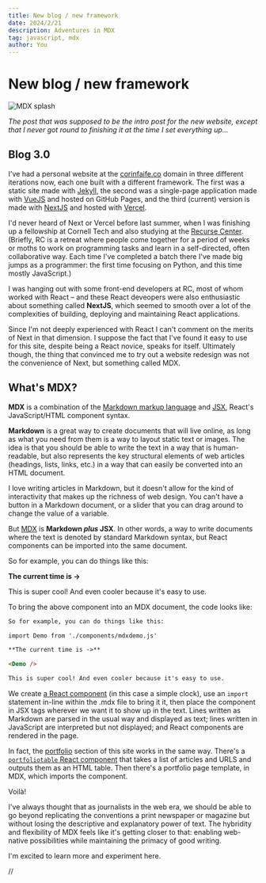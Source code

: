 ```yaml
---
title: New blog / new framework
date: 2024/2/21
description: Adventures in MDX
tag: javascript, mdx
author: You
---
```


# New blog / new framework

![MDX splash](/images/2024/mdxsplash.png)

*The post that was supposed to be the intro post for the new website, except that I never got round to finishing it at the time I set everything up...*

## Blog 3.0

I've had a personal website at the [corinfaife.co](https://corinfaife.co/) domain in three different iterations now, each one built with a different framework. The first was a static site made with [Jekyll](https://jekyllrb.com/), the second was a single-page application made with [VueJS](https://vuejs.org/) and hosted on GitHub Pages, and the third (current) version is made with [NextJS](https://nextjs.org/) and hosted with [Vercel](https://vercel.com/).

I'd never heard of Next or Vercel before last summer, when I was finishing up a fellowship at Cornell Tech and also studying at the [Recurse Center](https://recurse.com). (Briefly, RC is a retreat where people come together for a period of weeks or moths to work on programming tasks and learn in a self-directed, often collaborative way. Each time I've completed a batch there I've made big jumps as a programmer: the first time focusing on Python, and this time mostly JavaScript.)

I was hanging out with some front-end developers at RC, most of whom worked with React – and these React deveopers were also enthusiastic about something called __NextJS__, which seemed to smooth over a lot of the complexities of building, deploying and maintaining React applications.

Since I'm not deeply experienced with React I can't comment on the merits of Next in that dimension. I suppose the fact that I've found it easy to use for this site, despite being a React novice, speaks for itself. Ultimately though, the thing that convinced me to try out a website redesign was not the convenience of Next, but something called MDX.

## What's MDX?

__MDX__ is a combination of the [Markdown markup language](https://docs.github.com/en/get-started/writing-on-github/getting-started-with-writing-and-formatting-on-github/basic-writing-and-formatting-syntax) and [JSX](https://react.dev/learn/writing-markup-with-jsx), React's JavaScript/HTML component syntax.

**Markdown** is a great way to create documents that will live online, as long as what you need from them is a way to layout static text or images. The idea is that you should be able to write the text in a way that is human-readable, but also represents the key structural elements of web articles (headings, lists, links, etc.) in a way that can easily be converted into an HTML document.

I love writing articles in Markdown, but it doesn't allow for the kind of interactivity that makes up the richness of web design. You can't have a button in a Markdown document, or a slider that you can drag around to change the value of a variable.

But [MDX](https://mdxjs.com/) is __Markdown *plus* JSX__. In other words, a way to write documents where the text is denoted by standard Markdown syntax, but React components can be imported into the same document.

So for example, you can do things like this:


**The current time is ->**

<Demo />

This is super cool! And even cooler because it's easy to use.

To bring the above component into an MDX document, the code looks like:

```html
So for example, you can do things like this:

import Demo from './components/mdxdemo.js'

**The current time is ->**

<Demo />

This is super cool! And even cooler because it's easy to use.

```
We create [a React component](https://github.com/corintxt/corinfaife-co/blob/main/pages/posts/components/mdxdemo.js) (in this case a simple clock), use an `import` statement in-line within the .mdx file to bring it it, then place the component in JSX tags wherever we want it to show up in the text. Lines written as Markdown are parsed in the usual way and displayed as text; lines written in JavaScript are interpreted but not displayed; and React components are rendered in the page.

In fact, the [portfolio](/portfolio) section of this site works in the same way. There's a [`portfoliotable` React component](https://github.com/corintxt/corinfaife-co/blob/main/pages/portfoliotable.js) that takes a list of articles and URLS and outputs them as an HTML table. Then there's a portfolio page template, in MDX,  which imports the component.

Voilà!

I've always thought that as journalists in the web era, we should be able to go beyond replicating the conventions a print newspaper or magazine but without losing the descriptive and explanatory power of text. The hybridity and flexibility of MDX feels like it's getting closer to that: enabling web-native possibilities while maintaining the primacy of good writing.

I'm excited to learn more and experiment here.

//
